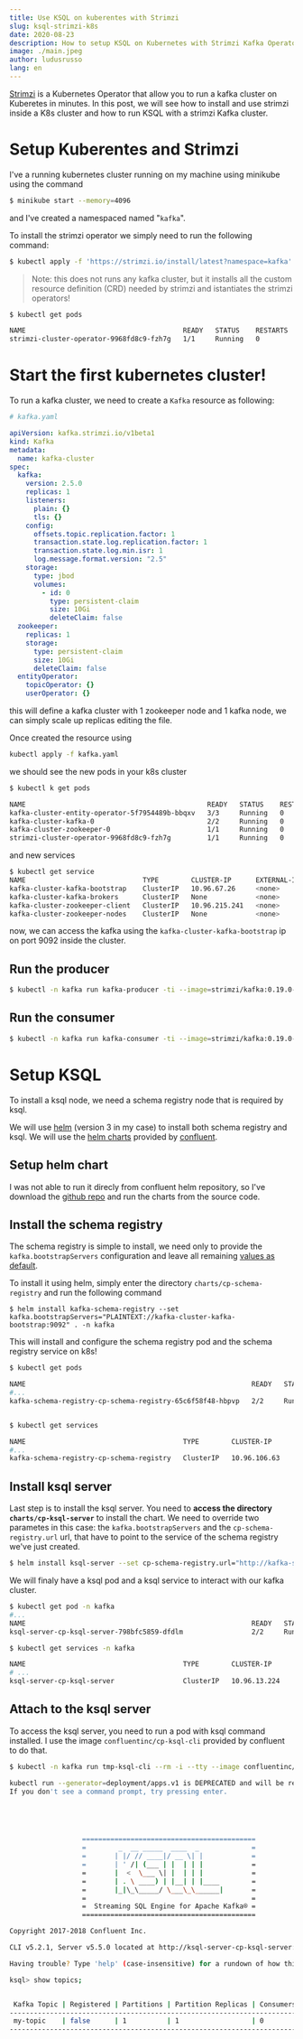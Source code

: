 ```yaml
---
title: Use KSQL on kuberentes with Strimzi
slug: ksql-strimzi-k8s
date: 2020-08-23
description: How to setup KSQL on Kubernetes with Strimzi Kafka Operator?
image: ./main.jpeg
author: ludusrusso
lang: en
---
```


[Strimzi](https://strimzi.io/) is a Kubernetes Operator that allow you
to run a kafka cluster on Kuberetes in minutes.
In this post, we will see how to install
and use strimzi inside a K8s cluster and how to run
KSQL with a strimzi Kafka cluster.

# Setup Kuberentes and Strimzi

I've a running kubernetes cluster running on my machine using
minikube using the command

```bash
$ minikube start --memory=4096
```

and I've created a namespaced named "`kafka`".

To install the strimzi operator we simply need to run the following command:

```bash
$ kubectl apply -f 'https://strimzi.io/install/latest?namespace=kafka' -n kafka
```

> Note: this does not runs any kafka cluster, but it installs all the custom resource definition (CRD) needed by strimzi and
> istantiates the strimzi operators!

```bash
$ kubectl get pods

NAME                                       READY   STATUS    RESTARTS   AGE
strimzi-cluster-operator-9968fd8c9-fzh7g   1/1     Running   0          86s
```

# Start the first kubernetes cluster!

To run a kafka cluster, we need to create a `Kafka` resource as following:

```yaml
# kafka.yaml

apiVersion: kafka.strimzi.io/v1beta1
kind: Kafka
metadata:
  name: kafka-cluster
spec:
  kafka:
    version: 2.5.0
    replicas: 1
    listeners:
      plain: {}
      tls: {}
    config:
      offsets.topic.replication.factor: 1
      transaction.state.log.replication.factor: 1
      transaction.state.log.min.isr: 1
      log.message.format.version: "2.5"
    storage:
      type: jbod
      volumes:
        - id: 0
          type: persistent-claim
          size: 10Gi
          deleteClaim: false
  zookeeper:
    replicas: 1
    storage:
      type: persistent-claim
      size: 10Gi
      deleteClaim: false
  entityOperator:
    topicOperator: {}
    userOperator: {}
```

this will define a kafka cluster with 1 zookeeper node and 1 kafka node, we
can simply scale up replicas editing the file.

Once created the resource using

```bash
kubectl apply -f kafka.yaml
```

we should see the new pods in your k8s cluster

```bash
$ kubectl k get pods

NAME                                             READY   STATUS    RESTARTS   AGE
kafka-cluster-entity-operator-5f7954489b-bbqxv   3/3     Running   0          40s
kafka-cluster-kafka-0                            2/2     Running   0          64s
kafka-cluster-zookeeper-0                        1/1     Running   0          2m12s
strimzi-cluster-operator-9968fd8c9-fzh7g         1/1     Running   0          7m54s
```

and new services

```bash
$ kubectl get service
NAME                             TYPE        CLUSTER-IP      EXTERNAL-IP   PORT(S)                      AGE
kafka-cluster-kafka-bootstrap    ClusterIP   10.96.67.26     <none>        9091/TCP,9092/TCP,9093/TCP   2m25s
kafka-cluster-kafka-brokers      ClusterIP   None            <none>        9091/TCP,9092/TCP,9093/TCP   2m25s
kafka-cluster-zookeeper-client   ClusterIP   10.96.215.241   <none>        2181/TCP                     3m33s
kafka-cluster-zookeeper-nodes    ClusterIP   None            <none>        2181/TCP,2888/TCP,3888/TCP   3m33s
```

now, we can access the kafka using the `kafka-cluster-kafka-bootstrap` ip on port 9092 inside the cluster.

## Run the producer

```bash
$ kubectl -n kafka run kafka-producer -ti --image=strimzi/kafka:0.19.0-kafka-2.5.0 --rm=true --restart=Never -- bin/kafka-console-producer.sh --broker-list kafka-cluster-kafka-bootstrap:9092 --topic my-topic
```

## Run the consumer

```bash
$ kubectl -n kafka run kafka-consumer -ti --image=strimzi/kafka:0.19.0-kafka-2.5.0 --rm=true --restart=Never -- bin/kafka-console-consumer.sh --bootstrap-server kafka-cluster-kafka-bootstrap:9092 --topic my-topic --from-beginning
```

# Setup KSQL

To install a ksql node, we need a schema registry node that is required by ksql.

We will use [helm](https://helm.sh/) (version 3 in my case) to install both schema registry and ksql.
We will use the [helm charts](https://github.com/confluentinc/cp-helm-charts) provided by
[confluent](https://www.confluent.io/).

## Setup helm chart

I was not able to run it direcly from confluent helm repository, so I've download
the [github repo](https://github.com/confluentinc/cp-helm-charts) and run the charts from
the source code.

## Install the schema registry

The schema registry is simple to install, we need only to provide the `kafka.bootstrapServers` configuration and leave
all remaining [values as default](https://github.com/confluentinc/cp-helm-charts/blob/master/charts/cp-schema-registry/values.yaml).

To install it using helm, simply enter the directory `charts/cp-schema-registry` and run the following command

```
$ helm install kafka-schema-registry --set kafka.bootstrapServers="PLAINTEXT://kafka-cluster-kafka-bootstrap:9092" . -n kafka
```

This will install and configure the schema registry pod and the schema registry service on k8s!

```bash
$ kubectl get pods

NAME                                                        READY   STATUS    RESTARTS   AGE
#...
kafka-schema-registry-cp-schema-registry-65c6f58f48-hbpvp   2/2     Running   0          7m5s
```

````bash

$ kubectl get services

NAME                                       TYPE        CLUSTER-IP      EXTERNAL-IP   PORT(S)                      AGE
#...
kafka-schema-registry-cp-schema-registry   ClusterIP   10.96.106.63    <none>        8081/TCP                     18m```
````

## Install ksql server

Last step is to install the ksql server. You need to **access the directory `charts/cp-ksql-server`** to install the chart.
We need to override two parametes in this case: the `kafka.bootstrapServers` and the `cp-schema-registry.url` url, that
have to point to the service of the schema registry we've just created.

```bash
$ helm install ksql-server --set cp-schema-registry.url="http://kafka-schema-registry-cp-schema-registry:8081",kafka.bootstrapServers="PLAINTEXT://kafka-cluster-kafka-bootstrap:9092",ksql.headless=false . -n kafka
```

We will finaly have a ksql pod and a ksql service to interact with our kafka cluster.

```bash
$ kubectl get pod -n kafka
#...
NAME                                                        READY   STATUS    RESTARTS   AGE
ksql-server-cp-ksql-server-798bfc5859-dfdlm                 2/2     Running   0          4m3s

$ kubectl get services -n kafka

NAME                                       TYPE        CLUSTER-IP      EXTERNAL-IP   PORT(S)                      AGE
# ...
ksql-server-cp-ksql-server                 ClusterIP   10.96.13.224    <none>        8088/TCP                     77s
```

## Attach to the ksql server

To access the ksql server, you need to run a pod with ksql command
installed. I use the image `confluentinc/cp-ksql-cli` provided by confluent to do that.

```bash
$ kubectl -n kafka run tmp-ksql-cli --rm -i --tty --image confluentinc/cp-ksql-cli:5.2.1 http://ksql-server-cp-ksql-server:8088

kubectl run --generator=deployment/apps.v1 is DEPRECATED and will be removed in a future version. Use kubectl run --generator=run-pod/v1 or kubectl create instead.
If you don't see a command prompt, try pressing enter.





                  ===========================================
                  =        _  __ _____  ____  _             =
                  =       | |/ // ____|/ __ \| |            =
                  =       | ' /| (___ | |  | | |            =
                  =       |  <  \___ \| |  | | |            =
                  =       | . \ ____) | |__| | |____        =
                  =       |_|\_\_____/ \___\_\______|       =
                  =                                         =
                  =  Streaming SQL Engine for Apache Kafka® =
                  ===========================================

Copyright 2017-2018 Confluent Inc.

CLI v5.2.1, Server v5.5.0 located at http://ksql-server-cp-ksql-server:8088

Having trouble? Type 'help' (case-insensitive) for a rundown of how things work!

ksql> show topics;


 Kafka Topic | Registered | Partitions | Partition Replicas | Consumers | ConsumerGroups
-----------------------------------------------------------------------------------------
 my-topic    | false      | 1          | 1                  | 0         | 0
-----------------------------------------------------------------------------------------

```
